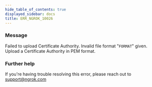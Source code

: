 ```yaml
---
hide_table_of_contents: true
displayed_sidebar: docs
title: ERR_NGROK_10026
---
```




### Message

Failed to upload Certificate Authority. Invalid file format "`FORMAT`" given. Upload a Certificate Authority in PEM format.

<ErrorDetails error="err_ngrok_10026" />

### Further help

If you're having trouble resolving this error, please reach out to [support@ngrok.com](mailto:support@ngrok.com?subject=Help%20with%20ERR_NGROK_10026)
